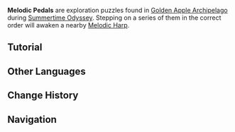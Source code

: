 {{Terminology Infobox
|image        = Melodic Pedal.png
|type         = Exploration
|area         = Golden Apple Archipelago
|event        = Summertime Odyssey
}}
'''Melodic Pedals''' are exploration puzzles found in [[Golden Apple Archipelago/2.8|Golden Apple Archipelago]] during [[Summertime Odyssey]]. Stepping on a series of them in the correct order will awaken a nearby [[Melodic Harp]].

==Tutorial==
{{Tutorial
|image1 = Tutorial Melodic Pedals 1.png
|text1 = Step on adjacent Melodic Pedals and light them all up to awaken the Melodic Harp.<br>An awakened Melodic Harp will {{Color|help|give off a unique radiance}}.

|image2 = Tutorial Melodic Pedals 2.png
|text2 = Some Melodic Pedals have {{Color|help|special functions}}. You can tell these apart by the special symbols that they are marked by.
}}
<!--
==Gallery==
''(To be added.)''

<gallery>

</gallery>
-->

==Other Languages==
{{Other Languages
|en      = Melodic Pedal
|zhs     = 音奏踏板
|zhs_rm  = Yīnzòu Tàbǎn
|zht     = 音奏踏板
|zht_rm  = Yīnzòu Tàbǎn
|zh_tl   = Melodic Pedal
|ja      = 奏音のパネル
|ja_rm   = Souon no Paneru{{Assumed}}
|ja_tl   = Musical Panel
|ko      = 음률 발판
|ko_rm   = Eumryul Balpan
|ko_tl   = Melodic Foothold
|es      = Plataforma melodiosa
|es_tl   = Melodic Platform
|fr      = Pédale mélodique
|fr_tl   = Melodic Pedal
|ru      = Мелодичная ступенька
|ru_tl   = Melodic Step
|th      = Melodic Pedal
|vi      = Ván Giai Điệu
|vi_tl   = 
|de      = Meldodie-Pedal
|de_tl   = Melodic Pedal
|id      = Melodic Pedal
|pt      = Pedal Melódico
|pt_tl   = Melodic Pedal
|tr      = Müzikal Pedal
|tr_tl   = 
|it      = Pedale melodico
|it_tl   = 
}}

==Change History==
{{Change History|2.8}}

==Navigation==
{{Exploration Navbox}}